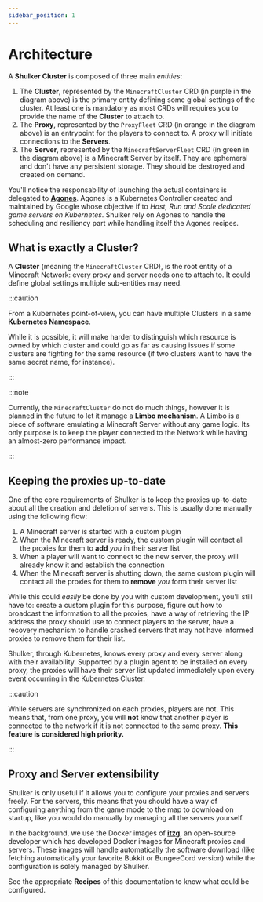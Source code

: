 ```yaml
---
sidebar_position: 1
---
```



# Architecture

<center>
<ThemedImage
  alt="Docusaurus themed image"
  sources={{
    light: '>
</center>

A **Shulker Cluster** is composed of three main _entities_:

1. The **Cluster**, represented by the `MinecraftCluster` CRD (in purple in the diagram above) is the primary entity defining some global settings of the cluster. At least one is mandatory as most CRDs will requires you to provide the name of the **Cluster** to attach to.
2. The **Proxy**, represented by the `ProxyFleet` CRD (in orange in the diagram above) is an entrypoint for the players to connect to. A proxy will initiate connections to the **Servers**.
3. The **Server**, represented by the `MinecraftServerFleet` CRD (in green in the diagram above) is a Minecraft Server by itself. They are ephemeral and don't have any persistent storage. They should be destroyed and created on demand.

You'll notice the responsability of launching the actual containers is delegated to **[Agones](https://agones.dev/site/)**. Agones is a Kubernetes Controller created and maintained by Google whose objective if to _Host, Run and Scale dedicated game servers on Kubernetes_. Shulker rely on Agones to handle the scheduling and resiliency part while handling itself the Agones recipes.

## What is exactly a Cluster?

A **Cluster** (meaning the `MinecraftCluster` CRD), is the root entity of a Minecraft Network: every proxy and server needs one to attach to. It could define global settings multiple sub-entities may need.

:::caution

From a Kubernetes point-of-view, you can have multiple Clusters in a same **Kubernetes Namespace**.

While it is possible, it will make harder to distinguish which resource is owned by which cluster and could go as far as causing issues if some clusters are fighting for the same resource (if two clusters want to have the same secret name, for instance).

:::

:::note

Currently, the `MinecraftCluster` do not do much things, however it is planned in the future to let it manage a **Limbo mechanism**. A Limbo is a piece of software emulating a Minecraft Server without any game logic. Its only purpose is to keep the player connected to the Network while having an almost-zero performance impact.

:::

## Keeping the proxies up-to-date

One of the core requirements of Shulker is to keep the proxies up-to-date about all the creation and deletion of servers. This is usually done manually using the following flow:

1. A Minecraft server is started with a custom plugin
2. When the Minecraft server is ready, the custom plugin will contact all the proxies for them to **add** _you_ in their server list
3. When a player will want to connect to the new server, the proxy will already know it and establish the connection
4. When the Minecraft server is shutting down, the same custom plugin will contact all the proxies for them to **remove** _you_ form their server list

While this could _easily_ be done by you with custom development, you'll still have to: create a custom plugin for this purpose, figure out how to broadcast the information to all the proxies, have a way of retrieving the IP address the proxy should use to connect players to the server, have a recovery mechanism to handle crashed servers that may not have informed proxies to remove them for their list.

Shulker, through Kubernetes, knows every proxy and every server along with their availability. Supported by a plugin agent to be installed on every proxy, the proxies will have their server list updated immediately upon every event occurring in the Kubernetes Cluster.

:::caution

While servers are synchronized on each proxies, players are not. This means that, from one proxy, you will **not** know that another player is connected to the network if it is not connected to the same proxy. **This feature is considered high priority.**

:::

## Proxy and Server extensibility

Shulker is only useful if it allows you to configure your proxies and servers freely. For the servers, this means that you should have a way of configuring anything from the game mode to the map to download on startup, like you would do manually by managing all the servers yourself.

In the background, we use the Docker images of **[itzg](https://github.com/itzg)**, an open-source developer which has developed Docker images for Minecraft proxies and servers. These images will handle automatically the software download (like fetching automatically your favorite Bukkit or BungeeCord version) while the configuration is solely managed by Shulker.

See the appropriate **Recipes** of this documentation to know what could be configured.
